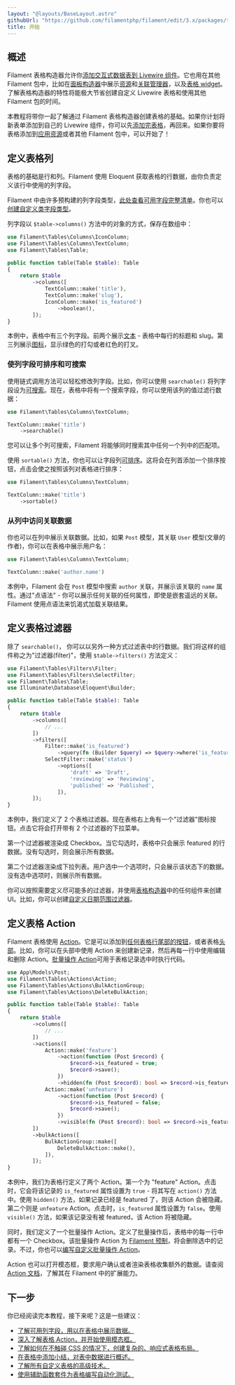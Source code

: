 ```yaml
---
layout: "@layouts/BaseLayout.astro"
githubUrl: "https://github.com/filamentphp/filament/edit/3.x/packages/tables/docs/02-getting-started.md"
title: 开始
---
```


## 概述

Filament 表格构造器允许你[添加交互式数据表到 Livewire 组件](adding-a-table-to-a-livewire-component)。它也用在其他 Filament 包中，比如在[面板构造器](../panels)中展示[资源](../panels/resources/getting-started)和[关联管理器](../panels/resources/relation-managers)，以及[表格 widget](../panels/dashboard#表格-widget)。了解表格构造器的特性将能极大节省创建自定义 Livewire 表格和使用其他 Filament 包的时间。

本教程将带你一起了解通过 Filament 表格构造器创建表格的基础。如果你计划将新表单添加到自己的 Livewire 组件，你可以先[添加完表格](adding-a-table-to-a-livewire-component)，再回来。如果你要将表格添加到[应用资源](../panels/resources/getting-started)或者其他 Filament 包中，可以开始了！

## 定义表格列

表格的基础是行和列。Filament 使用 Eloquent 获取表格的行数据，由你负责定义该行中使用的列字段。

Filament 中由许多预构建的列字段类型，[此处查看可用字段完整清单](columns/getting-started#可用列字段)。你也可以[创建自定义类字段类型](columns/custom)。

列字段以 `$table->columns()` 方法中的对象的方式，保存在数组中：

```php
use Filament\Tables\Columns\IconColumn;
use Filament\Tables\Columns\TextColumn;
use Filament\Tables\Table;

public function table(Table $table): Table
{
    return $table
        ->columns([
            TextColumn::make('title'),
            TextColumn::make('slug'),
            IconColumn::make('is_featured')
                ->boolean(),
        ]);
}
```

<AutoScreenshot name="tables/getting-started/columns" alt="Table with columns" version="3.x" />

本例中，表格中有三个列字段。前两个展示[文本](columns/text) - 表格中每行的标题和 slug。第三列展示[图标](columns/icon)，显示绿色的打勾或者红色的打叉。

### 使列字段可排序和可搜索

使用链式调用方法可以轻松修改列字段。比如，你可以使用 `searchable()` 将列字段设为[可搜索](columns/getting-started#搜索)。现在，表格中将有一个搜索字段，你可以使用该列的值过滤行数据：

```php
use Filament\Tables\Columns\TextColumn;

TextColumn::make('title')
    ->searchable()
```

<AutoScreenshot name="tables/getting-started/searchable-columns" alt="Table with searchable column" version="3.x" />

您可以让多个列可搜索，Filament 将能够同时搜索其中任何一个列中的匹配项。

使用 `sortable()` 方法，你也可以让字段列[可排序](columns/getting-started#排序)。这将会在列首添加一个排序按钮，点击会使之按照该列对表格进行排序：

```php
use Filament\Tables\Columns\TextColumn;

TextColumn::make('title')
    ->sortable()
```

<AutoScreenshot name="tables/getting-started/sortable-columns" alt="Table with sortable column" version="3.x" />

### 从列中访问关联数据

你也可以在列中展示关联数据。比如，如果 `Post` 模型，其关联 `User` 模型(文章的作者)，你可以在表格中展示用户名：

```php
use Filament\Tables\Columns\TextColumn;

TextColumn::make('author.name')
```

<AutoScreenshot name="tables/getting-started/relationship-columns" alt="Table with relationship column" version="3.x" />

本例中，Filament 会在 `Post` 模型中搜索 `author` 关联，并展示该关联的 `name` 属性。通过"点语法" - 你可以展示任何关联的任何属性，即使是嵌套遥远的关联。Filament 使用点语法来饥渴式加载关联结果。 

## 定义表格过滤器

除了 `searchable()`， 你可以以另外一种方式过滤表中的行数据。我们将这样的组件称之为"过滤器(filter)"，使用 `$table->filters()` 方法定义：

```php
use Filament\Tables\Filters\Filter;
use Filament\Tables\Filters\SelectFilter;
use Filament\Tables\Table;
use Illuminate\Database\Eloquent\Builder;

public function table(Table $table): Table
{
    return $table
        ->columns([
            // ...
        ])
        ->filters([
            Filter::make('is_featured')
                ->query(fn (Builder $query) => $query->where('is_featured', true)),
            SelectFilter::make('status')
                ->options([
                    'draft' => 'Draft',
                    'reviewing' => 'Reviewing',
                    'published' => 'Published',
                ]),
        ]);
}
```

<AutoScreenshot name="tables/getting-started/filters" alt="Table with filters" version="3.x" />

本例中，我们定义了 2 个表格过滤器。现在表格右上角有一个"过滤器"图标按钮。点击它将会打开带有 2 个过滤器的下拉菜单。

第一个过滤器被渲染成 Checkbox。当它勾选时，表格中只会展示 featured 的行数据。没有勾选时，则会展示所有数据。

第二个过滤器渲染成下拉列表。用户选中一个选项时，只会展示该状态下的数据。没有选中选项时，则展示所有数据。

你可以按照需要定义尽可能多的过滤器，并使用[表格构造器](../forms)中的任何组件来创建 UI。比如，你可以创建[自定义日期范围过滤器](../filters#自定义过滤器表单)。

## 定义表格 Action

Filament 表格使用 [Action](../actions/overview)。它是可以添加到[任何表格行尾部的按钮](actions#行-action)，或者表格[头部](actions#头部-action)。比如，你可以在头部中使用 Action 来创建新记录，然后再每一行中使用编辑和删除 Action。[批量操作 Action](actions#bulk-actions)可用于表格记录选中时执行代码。

```php
use App\Models\Post;
use Filament\Tables\Actions\Action;
use Filament\Tables\Actions\BulkActionGroup;
use Filament\Tables\Actions\DeleteBulkAction;

public function table(Table $table): Table
{
    return $table
        ->columns([
            // ...
        ])
        ->actions([
            Action::make('feature')
                ->action(function (Post $record) {
                    $record->is_featured = true;
                    $record->save();
                })
                ->hidden(fn (Post $record): bool => $record->is_featured),
            Action::make('unfeature')
                ->action(function (Post $record) {
                    $record->is_featured = false;
                    $record->save();
                })
                ->visible(fn (Post $record): bool => $record->is_featured),
        ])
        ->bulkActions([
            BulkActionGroup::make([
                DeleteBulkAction::make(),
            ]),
        ]);
}
```

<AutoScreenshot name="tables/getting-started/actions" alt="Table with actions" version="3.x" />

本例中，我们为表格行定义了两个 Action。第一个为 "feature" Action。点击时，它会将该记录的 `is_featured` 属性设置为 `true` - 将其写在 `action()` 方法中。使用 `hidden()` 方法，如果记录已经是 featured 了，则该 Action 会被隐藏。第二个则是 `unfeature` Action。点击时，`is_featured` 属性设置为 `false`。使用 `visible()` 方法，如果该记录没有被 featured，该 Action 将被隐藏。

同时，我们定义了一个批量操作 Action。定义了批量操作后，表格中的每一行中都有一个 Checkbox。该批量操作 Action 为 [Filament 预制](../actions/prebuilt-actions/delete#批量删除)，将会删除选中的记录。不过，你也可以[编写自定义批量操作 Action](actions#批量-action)。

<AutoScreenshot name="tables/getting-started/actions-modal" alt="Table with action modal open" version="3.x" />

Action 也可以打开模态框，要求用户确认或者渲染表格收集额外的数据。请查阅 [Action 文档](../actions/overview)，了解其在 Filament 中的扩展能力。

## 下一步

你已经阅读完本教程，接下来呢？这是一些建议：

- [了解可用列字段，用以在表格中展示数据。](columns/getting-started#可用列字段)
- [深入了解表格 Action，并开始使用模态框。](actions)
- [了解如何在不触碰 CSS 的情况下，创建复杂的、响应式表格布局。](layout)
- [在表格中添加小结，对表中数据进行概述。](summaries)
- [了解所有自定义表格的高级技术。](advanced)
- [使用辅助函数套件为表格编写自动化测试。](testing)
